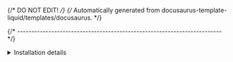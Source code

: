 {/* DO NOT EDIT! */}
{/* Automatically generated from docusaurus-template-liquid/templates/docusaurus. */}

{/* ------------------------------------------------------------------------ */}

<details>
<summary>Installation details</summary>

The above `xpm install` command will do the following:

* identify the {% if isXpackBinary == "true" %}platform specific archive for the {% endif %}desired version
  of {{packageConfig.descriptiveName}}, download it into a cache and unpack
  it into a versioned folder
  in the **user global xPacks store** (if not already there);
  check the output of the `xpm install` command for the actual
  folder used on your platform;
* create a local symbolic link
  like <code>xpacks/{{packageScopedName}}</code> pointing to the
  versioned folder in the user global xPacks store
{%- if isXpackBinary == "true" %}
* add links/forwarders into
  the local `xpacks/.bin` folder, referring to the binaries in
  <code>xpacks/{{packageScopedName}}/.content/bin</code>;
{% endif %}
* add <code>{{packageScopedName}}</code> to
  `package.json` as a
  {% if isXpackBinary == "true" %}development {% endif %}dependency; this associates a specific version of {{longXpackName}} with
  the current project (details below).

:::tip

The install location can be configured using the
`XPACKS_STORE_FOLDER` environment variable; for more details please check the
[xpm folders](https://xpack.github.io/xpm/folders/) page.

:::

</details>
